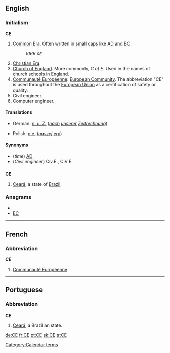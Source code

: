 {{also|Appendix:Variations of "ce"}}
==English==

===Initialism===
'''CE'''

# [[Common Era]]. Often written in [[small caps]] like [[AD]] and [[BC]].
#: ''1066 '''<small>CE</small>'''.''
# [[Christian Era]].
# [[Church of England]]. More commonly, ''C of E''. Used in the names of church schools in England.
# [[Communauté Européenne]]: [[European Community]]. The abbreviation "CE" is used throughout the [[European Union]] as a certification of safety or quality.
# Civil engineer.
# Computer engineer.

====Translations====
{{trans-top|Common Era}}
* German: [[n. u. Z.]] (''[[nach]] [[unserer]] [[Zeitrechnung]]'')
{{trans-mid}}
* Polish: [[n.e.]] (''[[naszej]] [[ery]]'')
{{trans-bottom}}

====Synonyms====
* (''time'') [[AD]]
* (''Civil engineer'') Civ.E., CIV E

==={{abbreviation}}===
'''CE'''

# [[Ceará]], a state of [[Brazil]].

===Anagrams===
* {{alphagram|ce}}
* [[EC#English|EC]]


----

==French==

===Abbreviation===
'''CE'''

# [[Communauté Européenne]].

----

==Portuguese==

===Abbreviation===
'''CE'''

# [[Ceará]], a Brazilian state.

[[Category:Calendar terms]]

[[de:CE]]
[[fr:CE]]
[[pt:CE]]
[[sk:CE]]
[[tr:CE]]